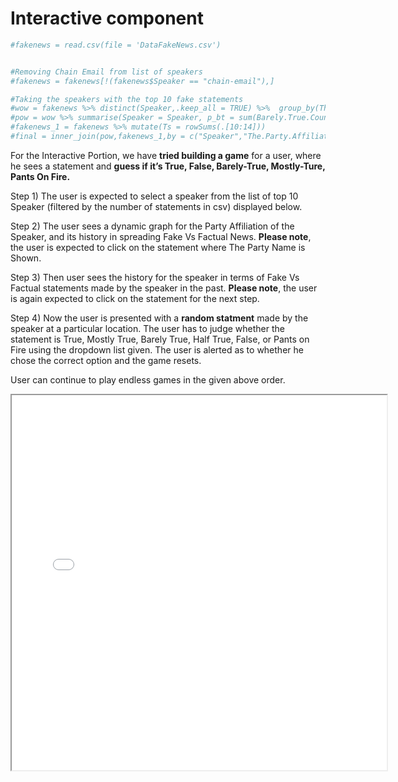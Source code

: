 # Interactive component


```r

#fakenews = read.csv(file = 'DataFakeNews.csv')


#Removing Chain Email from list of speakers
#fakenews = fakenews[!(fakenews$Speaker == "chain-email"),]
```



```r
#Taking the speakers with the top 10 fake statements
#wow = fakenews %>% distinct(Speaker,.keep_all = TRUE) %>%  group_by(The.Party.Affiliation)
#pow = wow %>% summarise(Speaker = Speaker, p_bt = sum(Barely.True.Counts), p_fc = sum(False.Counts), p_ht = #sum(Half.True.Counts), p_mt = sum(Mostly.True.Counts), p_pfic = sum(Pants.on.Fire.Counts))
#fakenews_1 = fakenews %>% mutate(Ts = rowSums(.[10:14]))
#final = inner_join(pow,fakenews_1,by = c("Speaker","The.Party.Affiliation"))

```

For the Interactive Portion, we have **tried building a game** for a user, where he sees a statement and **guess if it's True, False, Barely-True, Mostly-Ture, Pants On Fire.** 

Step 1) The user is expected to select a speaker from the list of top 10 Speaker (filtered by the number of statements in csv) displayed below.

Step 2) The user sees a dynamic graph for the Party Affiliation of the Speaker, and its history in spreading Fake Vs Factual News. **Please note**, the user is expected to click on the statement where The Party Name is Shown. 

Step 3) Then user sees the history for the speaker in terms of Fake Vs Factual statements made by the speaker in the past. **Please note**, the user is again expected to click on the statement for the next step. 

Step 4) Now the user is presented with a **random statment** made by the speaker at a particular location. The user has to judge whether the statement is True, Mostly True, Barely True,  Half True, False, or Pants on Fire using the dropdown list given. The user is alerted as to whether he chose the correct option and the game resets.

User can continue to play endless games in the given above order.



<iframe src="Demo.html" width="600" height="600"></iframe>